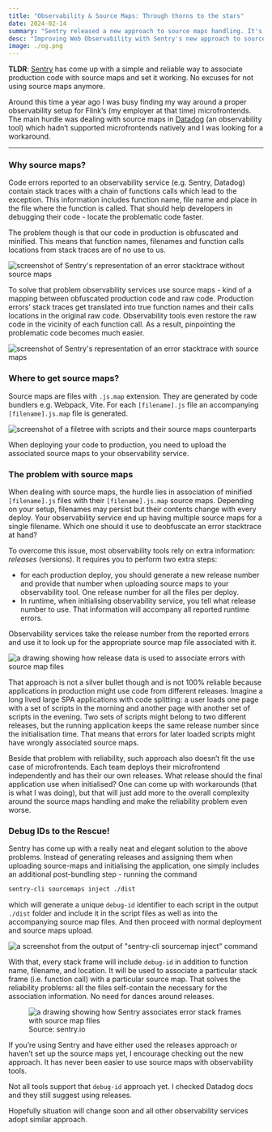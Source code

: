 ```yaml
---
title: "Observability & Source Maps: Through thorns to the stars"
date: 2024-02-14
summary: "Sentry released a new approach to source maps handling. It's simple and reliable. No excuses for not adopting source maps in your observability setup."
desc: "Improving Web Observability with Sentry's new approach to source maps."
image: ./og.png
---
```



**TLDR**: [Sentry](https://sentry.io/) has come up with a simple and reliable way to associate production code with source maps and set it working. No excuses for not using source maps anymore.

Around this time a year ago I was busy finding my way around a proper observability setup for Flink’s (my employer at that time) microfrontends. The main hurdle was dealing with source maps in [Datadog](https://www.datadoghq.com/) (an observability tool) which hadn’t supported microfrontends natively and I was looking for a workaround.

---

### Why source maps?

Code errors reported to an observability service (e.g. Sentry, Datadog) contain stack traces with a chain of functions calls which lead to the exception. This information includes function name, file name and place in the file where the function is called. That should help developers in debugging their code - locate the problematic code faster.

The problem though is that our code in production is obfuscated and minified. This means that function names, filenames and function calls locations from stack traces are of no use to us.

![screenshot of Sentry's representation of an error stacktrace without source maps](./sentry-nosourcemap.png)

To solve that problem observability services use source maps - kind of a mapping between obfuscated production code and raw code. Production errors’ stack traces get translated into true function names and their calls locations in the original raw code. Observability tools even restore the raw code in the vicinity of each function call. As a result, pinpointing the problematic code becomes much easier.

![screenshot of Sentry's representation of an error stacktrace with source maps](./sentry-source-maps.png)

### Where to get source maps?

Source maps are files with `.js.map` extension. They are generated by code bundlers e.g. Webpack, Vite. For each `[filename].js` file an accompanying `[filename].js.map` file is generated.

![screenshot of a filetree with scripts and their source maps counterparts](./filetree.png)

When deploying your code to production, you need to upload the associated source maps to your observability service.

### The problem with source maps

When dealing with source maps, the hurdle lies in association of minified `[filename].js` files with their `[filename].js.map` source maps. Depending on your setup, filenames may persist but their contents change with every deploy. Your observability service end up having multiple source maps for a single filename. Which one should it use to deobfuscate an error stacktrace at hand?

To overcome this issue, most observability tools rely on extra information: _releases_ (versions). It requires you to perform two extra steps:

- for each production deploy, you should generate a new release number and provide that number when uploading source maps to your observability tool. One release number for all the files per deploy.
- In runtime, when initialising observability service, you tell what release number to use. That information will accompany all reported runtime errors.

Observability services take the release number from the reported errors and use it to look up for the appropriate source map file associated with it.

![a drawing showing how release data is used to associate errors with source map files](./error-release.png)

That approach is not a silver bullet though and is not 100% reliable because applications in production might use code from different releases. Imagine a long lived large SPA applications with code splitting: a user loads one page with a set of scripts in the morning and another page with another set of scripts in the evening. Two sets of scripts might belong to two different releases, but the running application keeps the same release number since the initialisation time. That means that errors for later loaded scripts might have wrongly associated source maps.

Beside that problem with reliability, such approach also doesn’t fit the use case of microfrontends. Each team deploys their microfrontend independently and has their our own releases. What release should the final application use when initialised? One can come up with workarounds (that is what I was doing), but that will just add more to the overall complexity around the source maps handling and make the reliability problem even worse.

### Debug IDs to the Rescue!

Sentry has come up with a really neat and elegant solution to the above problems.
Instead of generating releases and assigning them when uploading source-maps and initialising the application, one simply includes an additional post-bundling step - running the command

```bash
sentry-cli sourcemaps inject ./dist
```

which will generate a unique `debug-id` identifier to each script in the output `./dist` folder and include it in the script files as well as into the accompanying source map files. And then proceed with normal deployment and source maps upload.

![a screenshot from the output of "sentry-cli sourcemap inject" command](./debugid.png)

With that, every stack frame will include `debug-id` in addition to function name, filename, and location. It will be used to associate a particular stack frame (i.e. function call) with a particular source map. That solves the reliability problems: all the files self-contain the necessary for the association information. No need for dances around releases.

<figure style={{ textAlign: "center" }} className="text-sm text-gray-300">
  <Image
    src={sentryLookupImg}
    alt="a drawing showing how Sentry associates error stack frames with source map files"
  />
  <figcaption>Source: sentry.io</figcaption>
</figure>

If you’re using Sentry and have either used the releases approach or haven’t set up the source maps yet, I encourage checking out the new approach. It has never been easier to use source maps with observability tools.

Not all tools support that `debug-id` approach yet. I checked Datadog docs and they still suggest using releases.

Hopefully situation will change soon and all other observability services adopt similar approach.
